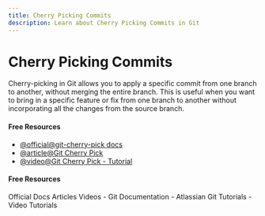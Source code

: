 ```yaml
---
title: Cherry Picking Commits
description: Learn about Cherry Picking Commits in Git
---
```


# Cherry Picking Commits

Cherry-picking in Git allows you to apply a specific commit from one branch to another, without merging the entire branch. This is useful when you want to bring in a specific feature or fix from one branch to another without incorporating all the changes from the source branch.

#### Free Resources

- [@official@git-cherry-pick docs](https://git-scm.com/docs/git-cherry-pick)
- [@article@Git Cherry Pick](https://www.atlassian.com/git/tutorials/cherry-pick)
- [@video@Git Cherry Pick - Tutorial](https://youtu.be/i657Bg_HAWI?si=3jjn2X8Hi1na--F4)

#### Free Resources

<Tabs defaultValue="official">
<TabsList>
<TabsTrigger value="official">Official Docs</TabsTrigger>
<TabsTrigger value="article">Articles</TabsTrigger>
<TabsTrigger value="video">Videos</TabsTrigger>
</TabsList>

<TabsContent value="official">
- <Link href="https://git-scm.com/docs">Git Documentation</Link>
</TabsContent>
<TabsContent value="article">
- <Link href="https://www.atlassian.com/git/tutorials">Atlassian Git Tutorials</Link>
</TabsContent>
<TabsContent value="video">
- <Link href="https://www.youtube.com/results?search_query=git+cherry-picking-commits+tutorial">Video Tutorials</Link>
</TabsContent>
</Tabs>

<Outlet path="3-git-branching/basics/cherry-picking-commits" />
